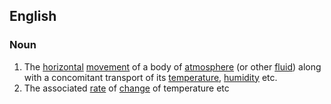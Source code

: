 ==English==

===Noun===
{{wikipedia}}
{{en-noun|-}}

# The [[horizontal]] [[movement]] of a body of [[atmosphere]] (or other [[fluid]]) along with a concomitant transport of its [[temperature]], [[humidity]] etc.
# The associated [[rate]] of [[change]] of temperature etc